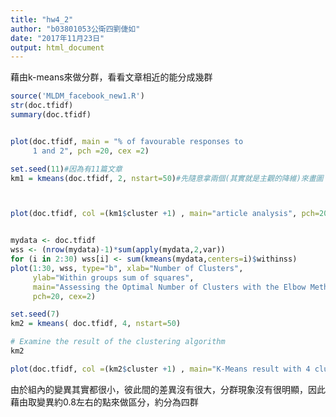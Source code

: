---
title: "hw4_2"
author: "b03801053公衛四劉倢如"
date: "2017年11月23日"
output: html_document
---

藉由k-means來做分群，看看文章相近的能分成幾群

```{r }
source('MLDM_facebook_new1.R')
str(doc.tfidf)
summary(doc.tfidf)


plot(doc.tfidf, main = "% of favourable responses to
     1 and 2", pch =20, cex =2)

set.seed(11)#因為有11篇文章
km1 = kmeans(doc.tfidf, 2, nstart=50)#先隨意拿兩個(其實就是主觀的降維)來畫圖



plot(doc.tfidf, col =(km1$cluster +1) , main="article analysis", pch=20, cex=2)


mydata <- doc.tfidf
wss <- (nrow(mydata)-1)*sum(apply(mydata,2,var))
for (i in 2:30) wss[i] <- sum(kmeans(mydata,centers=i)$withinss)
plot(1:30, wss, type="b", xlab="Number of Clusters",
     ylab="Within groups sum of squares",
     main="Assessing the Optimal Number of Clusters with the Elbow Method",
     pch=20, cex=2)

set.seed(7)
km2 = kmeans( doc.tfidf, 4, nstart=50)

# Examine the result of the clustering algorithm
km2

plot(doc.tfidf, col =(km2$cluster +1) , main="K-Means result with 4 clusters", pch=20, cex=2)
```


由於組內的變異其實都很小，彼此間的差異沒有很大，分群現象沒有很明顯，因此藉由取變異約0.8左右的點來做區分，約分為四群
